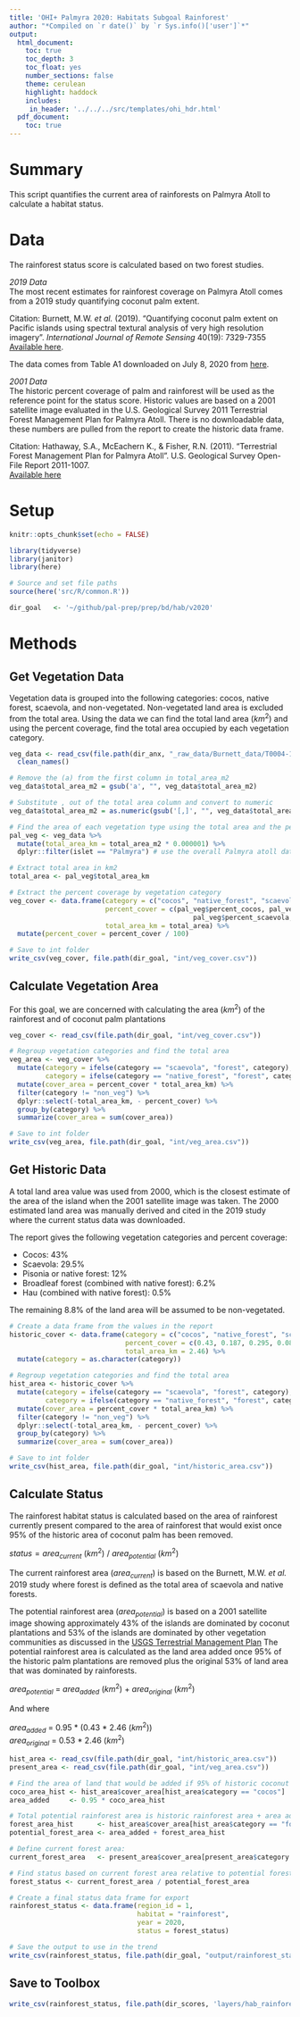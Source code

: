 ```yaml
---
title: 'OHI+ Palmyra 2020: Habitats Subgoal Rainforest'
author: "*Compiled on `r date()` by `r Sys.info()['user']`*"
output: 
  html_document:
    toc: true
    toc_depth: 3 
    toc_float: yes
    number_sections: false
    theme: cerulean
    highlight: haddock
    includes: 
     in_header: '../../../src/templates/ohi_hdr.html' 
  pdf_document:
    toc: true
---
```


# Summary

This script quantifies the current area of rainforests on Palmyra Atoll to calculate a habitat status.        

# Data 

The rainforest status score is calculated based on two forest studies.   

*2019 Data*   
The most recent estimates for rainforest coverage on Palmyra Atoll comes from a 2019 study quantifying coconut palm extent.  

Citation: Burnett, M.W. *et al.* (2019). "Quantifying coconut palm extent on Pacific islands using spectral textural analysis of very high resolution imagery". *International Journal of Remote Sensing* 40(19): 7329-7355   
  [Available here](https://www.tandfonline.com/doi/epub/10.1080/01431161.2019.1594440?needAccess=true). 
  
The data comes from Table A1 downloaded on July 8, 2020 from [here](https://www.tandfonline.com/doi/figure/10.1080/01431161.2019.1594440?scroll=top&needAccess=true).  

*2001 Data*   
The historic percent coverage of palm and rainforest will be used as the reference point for the status score. Historic values are based on a 2001 satellite image evaluated in the U.S. Geological Survey 2011 Terrestrial Forest Management Plan for Palmyra Atoll. There is no downloadable data, these numbers are pulled from the report to create the historic data frame.    

Citation: Hathaway, S.A., McEachern K., & Fisher, R.N. (2011). "Terrestrial Forest Management Plan for Palmyra Atoll". U.S. Geological Survey Open-File Report 2011-1007.  
  [Available here](https://permanent.fdlp.gov/gpo119875/ofr20111007.pdf)  

# Setup

```r
knitr::opts_chunk$set(echo = FALSE)

library(tidyverse)
library(janitor)
library(here)

# Source and set file paths
source(here('src/R/common.R'))

dir_goal   <- '~/github/pal-prep/prep/bd/hab/v2020'
```

# Methods

## Get Vegetation Data

Vegetation data is grouped into the following categories: cocos, native forest, scaevola, and non-vegetated. Non-vegetated land area is excluded from the total area. Using the data we can find the total land area ($km^2$) and using the percent coverage, find the total area occupied by each vegetation category.  

```r

veg_data <- read_csv(file.path(dir_anx, "_raw_data/Burnett_data/T0004-10.1080_01431161.2019.1594440.csv")) %>% 
  clean_names()

# Remove the (a) from the first column in total_area_m2
veg_data$total_area_m2 = gsub('a', "", veg_data$total_area_m2)

# Substitute , out of the total area column and convert to numeric
veg_data$total_area_m2 = as.numeric(gsub('[,]', "", veg_data$total_area_m2))

# Find the area of each vegetation type using the total area and the percent area
pal_veg <- veg_data %>% 
  mutate(total_area_km = total_area_m2 * 0.000001) %>% 
  dplyr::filter(islet == "Palmyra") # use the overall Palmyra atoll data

# Extract total area in km2
total_area <- pal_veg$total_area_km

# Extract the percent coverage by vegetation category 
veg_cover <- data.frame(category = c("cocos", "native_forest", "scaevola", "non_veg"), 
                        percent_cover = c(pal_veg$percent_cocos, pal_veg$percent_native_forest,
                                              pal_veg$percent_scaevola, pal_veg$percent_non_veg),
                        total_area_km = total_area) %>% 
  mutate(percent_cover = percent_cover / 100)

# Save to int folder
write_csv(veg_cover, file.path(dir_goal, "int/veg_cover.csv"))

```

## Calculate Vegetation Area

For this goal, we are concerned with calculating the area ($km^2$) of the rainforest and of coconut palm plantations

```r

veg_cover <- read_csv(file.path(dir_goal, "int/veg_cover.csv"))

# Regroup vegetation categories and find the total area 
veg_area <- veg_cover %>%
  mutate(category = ifelse(category == "scaevola", "forest", category),
         category = ifelse(category == "native_forest", "forest", category)) %>% # group the native forest and scaevola together as forest 
  mutate(cover_area = percent_cover * total_area_km) %>% 
  filter(category != "non_veg") %>% 
  dplyr::select(-total_area_km, - percent_cover) %>% 
  group_by(category) %>% 
  summarize(cover_area = sum(cover_area))

# Save to int folder
write_csv(veg_area, file.path(dir_goal, "int/veg_area.csv"))
```

## Get Historic Data

A total land area value was used from 2000, which is the closest estimate of the area of the island when the 2001 satellite image was taken. The 2000 estimated land area was manually derived and cited in the 2019 study where the current status data was downloaded.  

The report gives the following vegetation categories and percent coverage:  

 - Cocos: 43%    
 - Scaevola: 29.5%   
 - Pisonia or native forest: 12%   
 - Broadleaf forest (combined with native forest): 6.2%   
 - Hau (combined with native forest): 0.5% 
 
The remaining 8.8% of the land area will be assumed to be non-vegetated.   
  
```r

# Create a data frame from the values in the report 
historic_cover <- data.frame(category = c("cocos", "native_forest", "scaevola", "non_veg"),
                             percent_cover = c(0.43, 0.187, 0.295, 0.088),
                             total_area_km = 2.46) %>% 
  mutate(category = as.character(category))

# Regroup vegetation categories and find the total area 
hist_area <- historic_cover %>%
  mutate(category = ifelse(category == "scaevola", "forest", category),
         category = ifelse(category == "native_forest", "forest", category)) %>% # group the native forest and scaevola together as forest 
  mutate(cover_area = percent_cover * total_area_km) %>% 
  filter(category != "non_veg") %>% 
  dplyr::select(-total_area_km, - percent_cover) %>% 
  group_by(category) %>% 
  summarize(cover_area = sum(cover_area))

# Save to int folder
write_csv(hist_area, file.path(dir_goal, "int/historic_area.csv"))
```


## Calculate Status 

The rainforest habitat status is calculated based on the area of rainforest currently present compared to the area of rainforest that would exist once 95% of the  historic area of coconut palm has been removed. 

$status = area_{current}~(km^2)~/~area_{potential}~(km^2)$   

The current rainforest area ($area_{current}$) is based on the Burnett, M.W. *et al.* 2019 study where forest is defined as the total area of scaevola and native forests.    

The potential rainforest area ($area_{potential}$) is based on a 2001 satellite image showing approximately 43% of the islands are dominated by coconut plantations and 53% of the islands are dominated by other vegetation communities as discussed in the [USGS Terrestrial Management Plan](https://pubs.usgs.gov/of/2011/1007/pdf/ofr20111007.pdf) The potential rainforest area is calculated as the land area added once 95% of the historic palm plantations are removed plus the original 53% of land area that was dominated by rainforests.  

$area_{potential}~=~area_{added}~(km^2)~+~area_{original}~(km^2)$   

And where   

$area_{added}~=~0.95~*~(0.43~*~2.46~(km^2))$   
$area_{original}~=~0.53~*~2.46~(km^2)$   

```r

hist_area <- read_csv(file.path(dir_goal, "int/historic_area.csv"))
present_area <- read_csv(file.path(dir_goal, "int/veg_area.csv"))

# Find the area of land that would be added if 95% of historic coconut palms are removed
coco_area_hist <- hist_area$cover_area[hist_area$category == "cocos"]
area_added     <- 0.95 * coco_area_hist

# Total potential rainforest area is historic rainforest area + area added by removing 95% of coconut palms 
forest_area_hist      <- hist_area$cover_area[hist_area$category == "forest"]
potential_forest_area <- area_added + forest_area_hist 

# Define current forest area:
current_forest_area   <- present_area$cover_area[present_area$category == "forest"]

# Find status based on current forest area relative to potential forest area 
forest_status <- current_forest_area / potential_forest_area

# Create a final status data frame for export
rainforest_status <- data.frame(region_id = 1,
                                habitat = "rainforest",
                                year = 2020,
                                status = forest_status)

# Save the output to use in the trend 
write_csv(rainforest_status, file.path(dir_goal, "output/rainforest_status.csv"))
```


## Save to Toolbox 

```r
write_csv(rainforest_status, file.path(dir_scores, 'layers/hab_rainforest_status.csv'))
```

